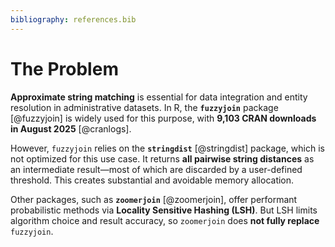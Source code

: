 ```yaml
---
bibliography: references.bib
---
```


# The Problem

```{=html}
<!--
Outlining the issue / weak point / problem to be solved by this
proposal. This should be a compelling section that sets the reader up
for the next section - the proposed solution!

It is important to cover:

 - [X] What the problem is
 - [X] Who it affects
 - [X] Why is it a problem
 - [X] What will solving the problem enable (why should it be solved)
 - [X] Brief summary of existing work and previous attempts (e.g., relevant R packages)
-->
```
**Approximate string matching** is essential for data integration and entity
resolution in administrative datasets. In R, the **`fuzzyjoin`** package
[@fuzzyjoin] is widely used for this purpose, with 
**9,103 CRAN downloads in August 2025** [@cranlogs].

However, `fuzzyjoin` relies on the **`stringdist`** [@stringdist] package, which
is not optimized for this use case. It returns **all pairwise string distances**
as an intermediate result—most of which are discarded by a user-defined
threshold. This creates substantial and avoidable memory allocation.

Other packages, such as **`zoomerjoin`** [@zoomerjoin], offer performant
probabilistic methods via **Locality Sensitive Hashing (LSH)**. But LSH limits
algorithm choice and result accuracy, so `zoomerjoin` does 
**not fully replace** `fuzzyjoin`.

